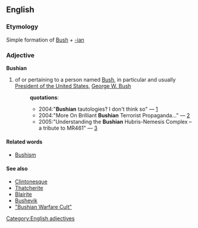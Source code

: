== English ==
=== Etymology ===
Simple formation of [[Bush]] + [[-ian]]
=== Adjective ===
[[Category:English adjectives]]
'''Bushian'''
# of or pertaining to a person named [[Bush]], in particular and usually [[w:President of the United States|President of the United States]], [[w:George W. Bush|George W. Bush]]
#:'''quotations''':
#:*2004:"'''Bushian''' tautologies? I don't think so" &mdash; [http://itre.cis.upenn.edu/~myl/languagelog/archives/001588.html]
#:*2004:"More On Brilliant '''Bushian''' Terrorist Propaganda…" &mdash; [http://thegameandhowweplayedit.com/index.php?p=235]
#:*2005:"Understanding the '''Bushian''' Hubris-Nemesis Complex – a tribute to MR461" &mdash; [http://depthomelandinsecurity.blogspot.com/2005/03/understanding-bushian-hubris-nemesis.html]
==== Related words ====
* [[Bushism]]
==== See also ====
* [[Clintonesque]]
* [[Thatcherite]]
* [[Blairite]]
* [[Bushevik]]
* [["Bushian Warfare Cult"]]